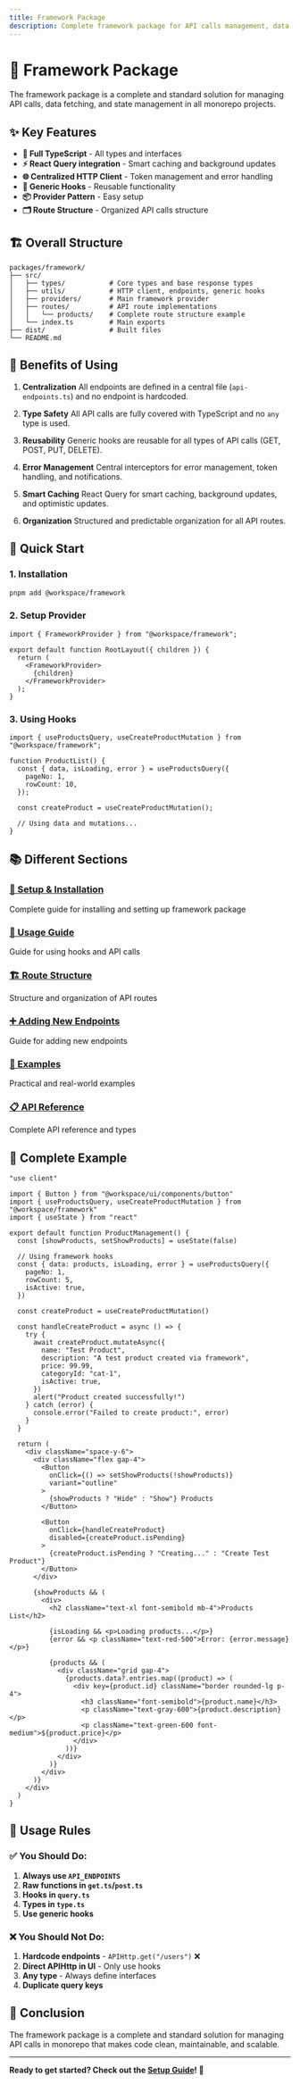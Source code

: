 ```yaml
---
title: Framework Package
description: Complete framework package for API calls management, data fetching and state management in monorepo
---
```


# 🚀 Framework Package

The framework package is a complete and standard solution for managing API calls, data fetching, and state management in all monorepo projects.

## ✨ Key Features

- **🔧 Full TypeScript** - All types and interfaces
- **⚡ React Query integration** - Smart caching and background updates
- **🌐 Centralized HTTP Client** - Token management and error handling
- **🔄 Generic Hooks** - Reusable functionality
- **📦 Provider Pattern** - Easy setup
- **🗂️ Route Structure** - Organized API calls structure

## 🏗️ Overall Structure

```
packages/framework/
├── src/
│   ├── types/           # Core types and base response types
│   ├── utils/           # HTTP client, endpoints, generic hooks
│   ├── providers/       # Main framework provider
│   ├── routes/          # API route implementations
│   │   └── products/    # Complete route structure example
│   └── index.ts         # Main exports
├── dist/                # Built files
└── README.md
```

## 🎯 Benefits of Using

 1. **Centralization**
All endpoints are defined in a central file (`api-endpoints.ts`) and no endpoint is hardcoded.

 2. **Type Safety**
All API calls are fully covered with TypeScript and no `any` type is used.

3. **Reusability**
Generic hooks are reusable for all types of API calls (GET, POST, PUT, DELETE).

4. **Error Management**
Central interceptors for error management, token handling, and notifications.

5. **Smart Caching**
React Query for smart caching, background updates, and optimistic updates.

6. **Organization**
Structured and predictable organization for all API routes.

## 🚀 Quick Start

### 1. Installation
```bash
pnpm add @workspace/framework
```

### 2. Setup Provider
```tsx
import { FrameworkProvider } from "@workspace/framework";

export default function RootLayout({ children }) {
  return (
    <FrameworkProvider>
      {children}
    </FrameworkProvider>
  );
}
```

### 3. Using Hooks
```tsx
import { useProductsQuery, useCreateProductMutation } from "@workspace/framework";

function ProductList() {
  const { data, isLoading, error } = useProductsQuery({
    pageNo: 1,
    rowCount: 10,
  });

  const createProduct = useCreateProductMutation();

  // Using data and mutations...
}
```

## 📚 Different Sections

### [🔧 Setup & Installation](./framework/setup)
Complete guide for installing and setting up framework package

### [📖 Usage Guide](./framework/usage)
Guide for using hooks and API calls

### [🏗️ Route Structure](./framework/route-structure)
Structure and organization of API routes

### [➕ Adding New Endpoints](./framework/adding-endpoints)
Guide for adding new endpoints

### [🎯 Examples](./framework/examples)
Practical and real-world examples

### [📋 API Reference](./framework/api-reference)
Complete API reference and types

## 🎨 Complete Example

```tsx
"use client"

import { Button } from "@workspace/ui/components/button"
import { useProductsQuery, useCreateProductMutation } from "@workspace/framework"
import { useState } from "react"

export default function ProductManagement() {
  const [showProducts, setShowProducts] = useState(false)
  
  // Using framework hooks
  const { data: products, isLoading, error } = useProductsQuery({
    pageNo: 1,
    rowCount: 5,
    isActive: true,
  })

  const createProduct = useCreateProductMutation()

  const handleCreateProduct = async () => {
    try {
      await createProduct.mutateAsync({
        name: "Test Product",
        description: "A test product created via framework",
        price: 99.99,
        categoryId: "cat-1",
        isActive: true,
      })
      alert("Product created successfully!")
    } catch (error) {
      console.error("Failed to create product:", error)
    }
  }

  return (
    <div className="space-y-6">
      <div className="flex gap-4">
        <Button 
          onClick={() => setShowProducts(!showProducts)}
          variant="outline"
        >
          {showProducts ? "Hide" : "Show"} Products
        </Button>
        
        <Button 
          onClick={handleCreateProduct}
          disabled={createProduct.isPending}
        >
          {createProduct.isPending ? "Creating..." : "Create Test Product"}
        </Button>
      </div>

      {showProducts && (
        <div>
          <h2 className="text-xl font-semibold mb-4">Products List</h2>
          
          {isLoading && <p>Loading products...</p>}
          {error && <p className="text-red-500">Error: {error.message}</p>}
          
          {products && (
            <div className="grid gap-4">
              {products.data?.entries.map((product) => (
                <div key={product.id} className="border rounded-lg p-4">
                  <h3 className="font-semibold">{product.name}</h3>
                  <p className="text-gray-600">{product.description}</p>
                  <p className="text-green-600 font-medium">${product.price}</p>
                </div>
              ))}
            </div>
          )}
        </div>
      )}
    </div>
  )
}
```

## 🔄 Usage Rules

### ✅ You Should Do:
1. **Always use `API_ENDPOINTS`**
2. **Raw functions in `get.ts`/`post.ts`**
3. **Hooks in `query.ts`**
4. **Types in `type.ts`**
5. **Use generic hooks**

### ❌ You Should Not Do:
1. **Hardcode endpoints** - `APIHttp.get("/users")` ❌
2. **Direct APIHttp in UI** - Only use hooks
3. **Any type** - Always define interfaces
4. **Duplicate query keys**

## 🎯 Conclusion

The framework package is a complete and standard solution for managing API calls in monorepo that makes code clean, maintainable, and scalable.

---

**Ready to get started? Check out the [Setup Guide](./setup)! 🚀**

